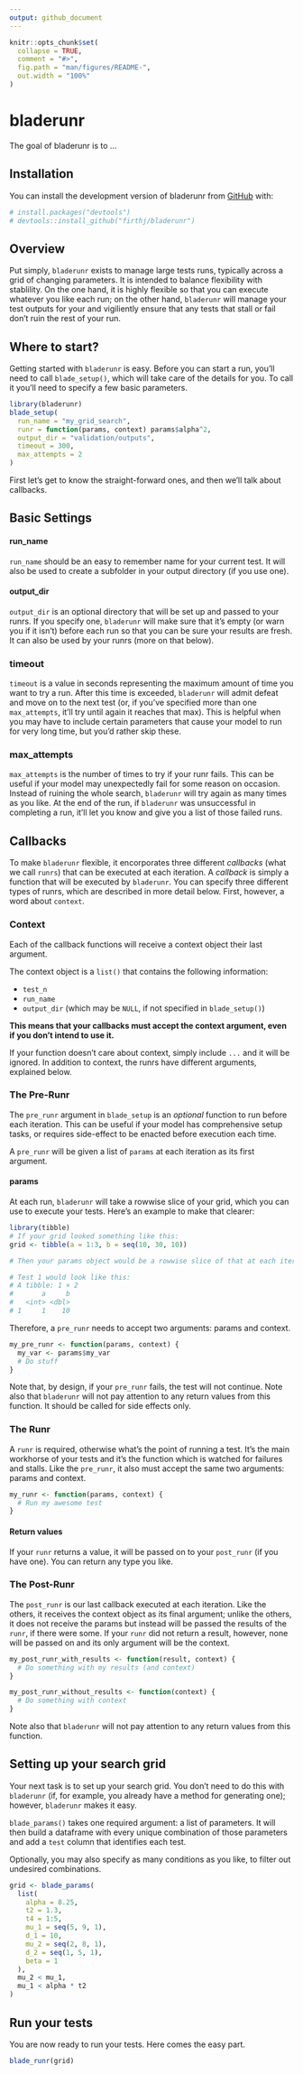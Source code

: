 ```yaml
---
output: github_document
---
```


<!-- README.md is generated from README.Rmd. Please edit that file -->

```r
knitr::opts_chunk$set(
  collapse = TRUE,
  comment = "#>",
  fig.path = "man/figures/README-",
  out.width = "100%"
)
```

# bladerunr

<!-- badges: start -->
<!-- badges: end -->

The goal of bladerunr is to ...

## Installation

You can install the development version of bladerunr from [GitHub](https://github.com/) with:

```r
# install.packages("devtools")
# devtools::install_github("firthj/bladerunr")
```

## Overview

Put simply, `bladerunr` exists to manage large tests runs, typically across a grid of changing parameters. It is intended to balance flexibility with stablility. On the one hand, it is highly flexible so that you can execute whatever you like each run; on the other hand, `bladerunr` will manage your test outputs for your and vigiliently ensure that any tests that stall or fail don't ruin the rest of your run. 

## Where to start?

Getting started with `bladerunr` is easy. Before you can start a run, you'll need to call `blade_setup()`, which will take care of the details for you. To call it you'll need to specify a few basic parameters. 

```r
library(bladerunr)
blade_setup(
  run_name = "my_grid_search",
  runr = function(params, context) params$alpha^2,
  output_dir = "validation/outputs",
  timeout = 300,
  max_attempts = 2
)
```

First let's get to know the straight-forward ones, and then we'll talk about callbacks. 

## Basic Settings

#### run_name 
`run_name` should be an easy to remember name for your current test. It will also be used to create a subfolder in your output directory (if you use one).

#### output_dir
`output_dir` is an optional directory that will be set up and passed to your runrs. If you specify one, `bladerunr` will make sure that it's empty (or warn you if it isn't) before each run so that you can be sure your results are fresh. It can also be used by your runrs (more on that below).

### timeout
`timeout` is a value in seconds representing the maximum amount of time you want to try a run. After this time is exceeded, `bladerunr` will admit defeat and move on to the next test (or, if you've specified more than one `max_attempts`, it'll try until again it reaches that max). This is helpful when you may have to include certain parameters that cause your model to run for very long time, but you'd rather skip these. 

### max_attempts 
`max_attempts` is the number of times to try if your runr fails. This can be useful if your model may unexpectedly fail for some reason on occasion. Instead of ruining the whole search, 
`bladerunr` will try again as many times as you like. At the end of the run, if `bladerunr` was unsuccessful in completing a run, it'll let you know and give you a list of those failed runs. 


## Callbacks
To make `bladerunr` flexible, it encorporates three different *callbacks* (what we call `runrs`) that can be executed at each iteration. A *callback* is simply a function that will be executed by `bladerunr`. You can specify three different types of runrs, which are described in more detail below. First, however, a word about `context`. 

### Context
Each of the callback functions will receive a context object their last argument.

The context object is a `list()` that contains the following information:

  * `test_n`
  * `run_name`
  * `output_dir` (which may be `NULL`, if not specified in `blade_setup()`)

**This means that your callbacks must accept the context argument, even if you don't intend to use it.**

If your function doesn't care about context, simply include `...` and it will be ignored. In addition to context, the runrs have different arguments, explained below. 

### The Pre-Runr

The `pre_runr` argument in `blade_setup` is an *optional* function to run before each iteration. This can be useful if your model has comprehensive setup tasks, or requires side-effect to be enacted before execution each time. 

A `pre_runr` will be given a list of `params` at each iteration as its first argument. 

#### params

At each run, `bladerunr` will take a rowwise slice of your grid, which you can use to execute your tests. Here's an example to make that clearer: 

```r
library(tibble)
# If your grid looked something like this:
grid <- tibble(a = 1:3, b = seq(10, 30, 10))

# Then your params object would be a rowwise slice of that at each iteration.

# Test 1 would look like this:
# A tibble: 1 × 2
#       a     b
#   <int> <dbl>
# 1     1    10
```

Therefore, a `pre_runr` needs to accept two arguments: params and context. 

```r
my_pre_runr <- function(params, context) {
  my_var <- params$my_var
  # Do stuff
}
```

Note that, by design, if your `pre_runr` fails, the test will not continue. Note also that `bladerunr` will not pay attention to any return values from this function. It should be called for side effects only. 

### The Runr

A `runr` is required, otherwise what's the point of running a test. It's the main workhorse of your tests and it's the function which is watched for failures and stalls. Like the `pre_runr`, it also must accept the same two arguments: params and context.

```r
my_runr <- function(params, context) {
  # Run my awesome test
}
```

#### Return values

If your `runr` returns a value, it will be passed on to your `post_runr` (if you have one). You can return any type you like. 

### The Post-Runr

The `post_runr` is our last callback executed at each iteration. Like the others, it receives the context object as its final argument; unlike the others, it does not receive the params but instead will be passed the results of the `runr`, if there were some. If your `runr` did not return a result, however, none will be passed on and its only argument will be the context. 

```r
my_post_runr_with_results <- function(result, context) {
  # Do something with my results (and context)
}

my_post_runr_without_results <- function(context) {
  # Do something with context
}
```

Note also that `bladerunr` will not pay attention to any return values from this function.

## Setting up your search grid

Your next task is to set up your search grid. You don't need to do this with `bladerunr` (if, for example, you already have a method for generating one); however, `bladerunr` makes it easy. 

`blade_params()` takes one required argument: a list of parameters. It will then build a dataframe with every unique combination of those parameters and add a `test` column that identifies each test. 

Optionally, you may also specify as many conditions as you like, to filter out undesired combinations. 

```r
grid <- blade_params(
  list(
    alpha = 8.25,
    t2 = 1.3,
    t4 = 1:5,
    mu_1 = seq(5, 9, 1),
    d_1 = 10,
    mu_2 = seq(2, 8, 1),
    d_2 = seq(1, 5, 1),
    beta = 1
  ),
  mu_2 < mu_1,
  mu_1 < alpha * t2
)
```


## Run your tests

You are now ready to run your tests. Here comes the easy part. 

```r
blade_runr(grid)
```
